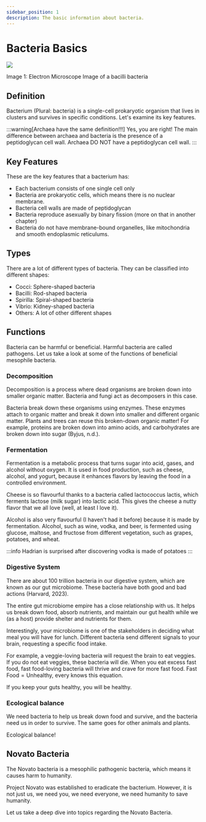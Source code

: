 ```yaml
---
sidebar_position: 1
description: The basic information about bacteria.
---
```

# Bacteria Basics
![](/img/bacteria-real.png)

Image 1: Electron Microscope Image of a bacilli bacteria
## Definition
Bacterium (Plural: bacteria) is a single-cell prokaryotic organism that lives in clusters and survives in specific conditions. Let's examine its key features.

:::warning[Archaea have the same definition!!!]
Yes, you are right! The main difference between archaea and bacteria is the presence of a peptidoglycan cell wall. Archaea DO NOT have a peptidoglycan cell wall. 
:::
## Key Features
These are the key features that a bacterium has:
- Each bacterium consists of one single cell only
- Bacteria are prokaryotic cells, which means there is no nuclear membrane. 
- Bacteria cell walls are made of peptidoglycan
- Bacteria reproduce asexually by binary fission (more on that in another chapter)
- Bacteria do not have membrane-bound organelles, like mitochondria and smooth endoplasmic reticulums.

## Types
There are a lot of different types of bacteria. They can be classified into different shapes:
- Cocci: Sphere-shaped bacteria
- Bacilli: Rod-shaped bacteria
- Spirilla: Spiral-shaped bacteria
- Vibrio: Kidney-shaped bacteria
- Others: A lot of other different shapes

## Functions
Bacteria can be harmful or beneficial. Harmful bacteria are called pathogens. Let us take a look at some of the functions of beneficial mesophile bacteria. 
### Decomposition
Decomposition is a process where dead organisms are broken down into smaller organic matter. Bacteria and fungi act as decomposers in this case.

Bacteria break down these organisms using enzymes. These enzymes attach to organic matter and break it down into smaller and different organic matter. Plants and trees can reuse this broken-down organic matter! For example, proteins are broken down into amino acids, and carbohydrates are broken down into sugar (Byjus, n.d.). 

### Fermentation
Fermentation is a metabolic process that turns sugar into acid, gases, and alcohol without oxygen. It is used in food production, such as cheese, alcohol, and yogurt, because it enhances flavors by leaving the food in a controlled environment.

Cheese is so flavourful thanks to a bacteria called lactococcus lactis, which ferments lactose (milk sugar) into lactic acid. This gives the cheese a nutty flavor that we all love (well, at least I love it). 

Alcohol is also very flavourful (I haven't had it before) because it is made by fermentation. Alcohol, such as wine, vodka, and beer, is fermented using glucose, maltose, and fructose from different vegetation, such as grapes, potatoes, and wheat. 

:::info
Hadrian is surprised after discovering vodka is made of potatoes
:::
### Digestive System
There are about 100 trillion bacteria in our digestive system, which are known as our gut microbiome. These bacteria have both good and bad actions (Harvard, 2023). 

The entire gut microbiome empire has a close relationship with us. It helps us break down food, absorb nutrients, and maintain our gut health while we (as a host) provide shelter and nutrients for them.

Interestingly, your microbiome is one of the stakeholders in deciding what meal you will have for lunch. Different bacteria send different signals to your brain, requesting a specific food intake.

For example, a veggie-loving bacteria will request the brain to eat veggies. If you do not eat veggies, these bacteria will die. When you eat excess fast food, fast food-loving bacteria will thrive and crave for more fast food. $\text{Fast Food}=\text{Unhealthy}$, every knows this equation.

If you keep your guts healthy, you will be healthy. 

### Ecological balance
We need bacteria to help us break down food and survive, and the bacteria need us in order to survive. The same goes for other animals and plants. 

Ecological balance!

## Novato Bacteria
The Novato bacteria is a mesophilic pathogenic bacteria, which means it causes harm to humanity. 

Project Novato was established to eradicate the bacterium. However, it is not just us, we need you, we need everyone, we need humanity to save humanity.

Let us take a deep dive into topics regarding the Novato Bacteria. 
